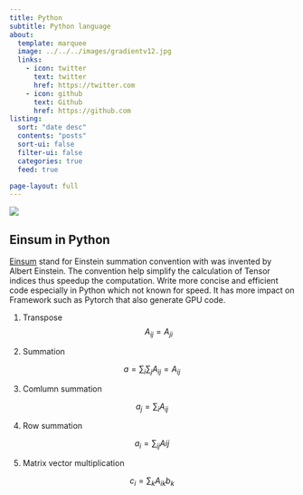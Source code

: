 ```yaml
---
title: Python
subtitle: Python language
about:
  template: marquee
  image: ../../../images/gradientv12.jpg 
  links:
    - icon: twitter
      text: twitter
      href: https://twitter.com
    - icon: github
      text: Github
      href: https://github.com
listing:
  sort: "date desc"
  contents: "posts"
  sort-ui: false
  filter-ui: false
  categories: true
  feed: true

page-layout: full
---
```


![](../../../images/code3.png)

## Einsum in Python

[Einsum](https://en.wikipedia.org/wiki/Einstein_notation) stand for  Einstein summation convention with was invented by Albert Einstein.
The convention help simplify the calculation of Tensor indices thus speedup the computation. Write more concise and efficient code especially in Python which not known for speed. It has more impact on Framework such as Pytorch that also generate GPU code.


1. Transpose
$$A_{ij} = A_{ji}$$

2. Summation

$$a = \sum_i{}\sum_j{A_{ij}} = A_{ij}$$

3. Comlumn summation

$$a_j = \sum_i{A_{ij}}$$

4. Row summation

$$a_i = \sum_{ij}{Aij}$$

5. Matrix vector multiplication

$$c_i = \sum_k{A_{ik}}b_k$$
